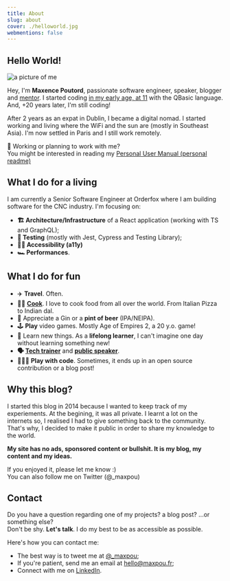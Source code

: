 ```yaml
---
title: About
slug: about
cover: ./helloworld.jpg
webmentions: false
---
```



## Hello World!

![a picture of me](../../images/me.jpeg)

Hey, I'm **Maxence Poutord**, passionate software engineer, speaker, blogger and
[mentor](https://mentors.codingcoach.io/?name=Maxence+Poutord). I started coding
[in my early age, at 11](https://twitter.com/_maxpou/status/771701472199340032) with the QBasic
language. And, +20 years later, I'm still coding!

After 2 years as an expat in Dublin, I became a digital nomad. I started working and living where
the WiFi and the sun are (mostly in Southeast Asia). I'm now settled in Paris and I still work
remotely.

<Info>
  🙋 Working or planning to work with me? <br />
  You might be interested in reading my <a href="/readme">Personal User Manual (personal readme)</a>
</Info>

## What I do for a living

I am currently a Senior Software Engineer at Orderfox where I am building software for the CNC
industry. I'm focusing on:

- **🏗 Architecture/Infrastructure** of a React application (working with TS and GraphQL);
- **🚦 Testing** (mostly with Jest, Cypress and Testing Library);
- **👨‍🦯 Accessibility (a11y)**
- **🏎 Performances**.

## What I do for fun

- ✈️ **Travel**. Often.
- 👨‍🍳 **[Cook](/kitchen)**. I love to cook food from all over the world. From Italian Pizza to Indian
  dal.
- 🍺 Appreciate a Gin or a **pint of beer** (IPA/NEIPA).
- 🕹 **Play** video games. Mostly Age of Empires 2, a 20 y.o. game!
- 📘 Learn new things. As a **lifelong learner**, I can't imagine one day without learning something
  new!
- **🗣 [Tech trainer](./speaking#trainings--workshop)** and **[public speaker](./speaking)**.
- 👨🏼‍💻 **Play with code**. Sometimes, it ends up in an open source contribution or a blog post!

## Why this blog?

I started this blog in 2014 because I wanted to keep track of my experiements. At the begining, it
was all private. I learnt a lot on the internets so, I realised I had to give something back to the
community. That's why, I decided to make it public in order to share my knowledge to the world.

**My site has no ads, sponsored content or bullshit. It is my blog, my content and my ideas.**

If you enjoyed it, please let me know :)  
You can also follow me on Twitter (@\_maxpou)

<p>
  <FollowMe style={{ boxShadow: 'none' }} />
</p>

## Contact

Do you have a question regarding one of my projects? a blog post? ...or something else?  
Don't be shy. **Let's talk**. I do my best to be as accessible as possible.

Here's how you can contact me:

- The best way is to tweet me at [@\_maxpou](https://twitter.com/_maxpou);
- If you're patient, send me an email at [hello@maxpou.fr](mailto:hello@maxpou.fr);
- Connect with me on [LinkedIn](http://fr.linkedin.com/in/maxpou).

